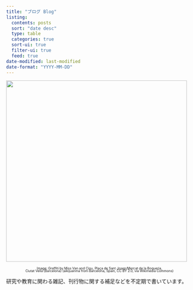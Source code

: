 ```yaml
---
title: "ブログ Blog"
listing:
  contents: posts
  sort: "date desc"
  type: table
  categories: true
  sort-ui: true
  filter-ui: true
  feed: true
date-modified: last-modified
date-format: "YYYY-MM-DD"
---
```


![](img/Miss_Van_y_Ciou.jpg){fig-align="center" style="margin-bottom: 0;" width="488"}

::: {.center style="text-align: center; font-size: 90%; margin-top: 0; line-height: 0.8;"}
[Image: Graffiti by Miss Van and Ciou, Plaça de Sant Josep/Mercat de la Boqueria,\
Ciutat Vella (Barcelona) (aikijuanma from Barcelona, Spain, CC BY 2.0, via Wikimedia Commons)]{style="font-size: 70%;"}
:::

研究や教育に関わる雑記、刊行物に関する補足などを不定期で書いています。
